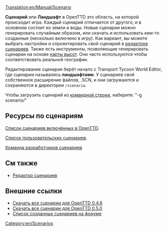 [[Translation:en/Manual/Scenario]]
{{ru/Необходимо сделать|поправить ссылки после перевода соответствующих страниц}}

'''Сценарий''' или '''Ландшафт''' в OpenTTD это область, на которой происходит игра. Каждый сценарий отличается от другого, и в основном состоит из земли и воды. Новые сценарии можно генерировать случайным образом, или скачать и использовать кем-то созданные (несколько включено в игру). Как вариант, вы можете выбрать настройки и спроектировать свой сценарий в [[ru/Manual/Редактор сценариев|редакторе сценариев]]. Также есть инструменты, позволяющие генерировать сценарии на основе [[ru/Manual/Карта высот|карты высот]]. Они часто используются чтобы соответствовать реальной географии.

Редактирование сценария берёт начало с Transport Tycoon World Editor, где сценарии назывались '''ландшафтами'''. У сценариев своё собственное расширение файлов, .SCN, и они загружаются и сохраняются в директории <code>/scenario</code>.

Чтобы загрузить сценарий из [[en/command line|командной строки]], наберите: "-g scenario/<name>"

==Ресурсы по сценариям==

[[en/list of scenarios in OpenTTD|Список сценариев включённых в OpenTTD]].

[[ru/Archive/Lists/Список пользовательских сценариев|Список пользовательских сценариев]].

[[en/Community/Scenarios/Scenarios Team|Команда разработчиков сценариев]]

==См также==

* [[ru/Manual/Редактор сценариев|Редактор сценариев]]

==Внешние ссылки==

* [http://prdownloads.sourceforge.net/openttd/openttd-0.4.6-source-scenarios.zip?download Скачать все сценарии для OpenTTD 0.4.6]
* [http://sourceforge.net/project/downloading.php?groupname=openttd&filename=openttd-0.5.0-scenarios.zip&use_mirror=mesh Скачать все сценарии для OpenTTD 0.5.0]
* [http://www.tt-forums.net/viewtopic.php?t=12481 Список созданных сценариев на форуме]

[[Category:en/Scenarios]]
